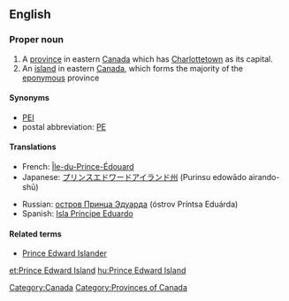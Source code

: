{{wikipedia}}
{{also|Prince Edward Islands}}
==English==

===Proper noun===
{{en-proper noun|sg=[[prince|Prince]] [[Edward]] [[island|Island]]}}

# A [[province]] in eastern [[Canada]] which has [[Charlottetown]] as its capital.
# An [[island]] in eastern [[Canada]], which forms the majority of the [[eponymous]] province

====Synonyms====
* [[PEI]]
* postal abbreviation: [[PE]]

====Translations====
{{trans-top|Province in eastern Canada}}
* French: [[Île-du-Prince-Édouard]]
* Japanese: [[プリンスエドワードアイランド州]] (Purinsu edowādo airando-shū)
{{trans-mid}}
* Russian: [[остров Принца Эдуарда]] (óstrov Príntsa Eduárda) {{m}}
* Spanish: [[Isla Príncipe Eduardo]] {{f}}
{{trans-bottom}}

====Related terms====
* [[Prince Edward Islander]]

[[Category:Canada]]
[[Category:Provinces of Canada]]

[[et:Prince Edward Island]]
[[hu:Prince Edward Island]]